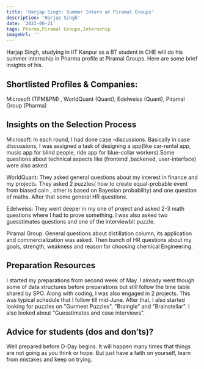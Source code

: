 ---
title: 'Harjap Singh: Summer Intern at Piramal Groups'
description: 'Harjap Singh'
date: '2023-06-21'
tags: Pharma,Piramal Groups,Internship
imageUrl: ''
---

Harjap Singh, studying in IIT Kanpur as a BT student in CHE will do
his summer internship in Pharma profile at Piramal Groups. Here are some brief
insights of his.

## Shortlisted Profiles & Companies:
Microsoft (TPM&PM) , WorldQuant (Quant), Edelweiss (Quant), Piramal Group (Pharma)

## Insights on the Selection Process
 Microsoft:
In each round, I had done case -discussions. Basically in case discussions, I was assigned a task of designing a app(like car-rental app, music app for blind people, ride app for blue-collar workers).Some questions about technical aspects like (frontend ,backened, user-interface) were also asked.

WorldQuant:
They asked general questions about my interest in finance and my projects. They asked 2 puzzles( how to create equal-probable event from biased coin ,  other is based on Bayesian probability) and one question of maths. After that some general HR questions.

Edelweiss:
They went deeper in my one of project and asked 2-3 math questions where I had to prove something. I was also asked two guesstimates questions and one of the interviewbit puzzle.

Piramal Group:
General questions about distillation column, its application and commercialization was asked. Then bunch of HR questions about my goals, strength, weakness and reason for choosing chemical Engineering. 



##  Preparation Resources
I started my preparations from second week of May. I already went though some of data structures before preparations but still follow the time table shared by SPO. Along with coding, I was also engaged in 2 projects. This was typical schedule that I follow till mid-June. After that, I also started looking for puzzles on "Gurmeet Puzzles", "Braingle"  and "Brainstellar". I also looked about "Guesstimates and case interviews".


## Advice for students (dos and don’ts)? 
Well prepared before D-Day begins. It will happen many times that things are not going as you think or hope. But just have a faith on yourself, learn from mistakes and keep on trying.

